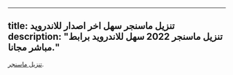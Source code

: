 
---
title:   تنزيل ماسنجر سهل اخر اصدار للاندرويد
description: "تنزيل ماسنجر 2022 سهل للاندرويد برابط مباشر مجانا."
---

 [تنزيل ماسنجر](https://ta7milat.net/download-facebook-messenger-apk/).
